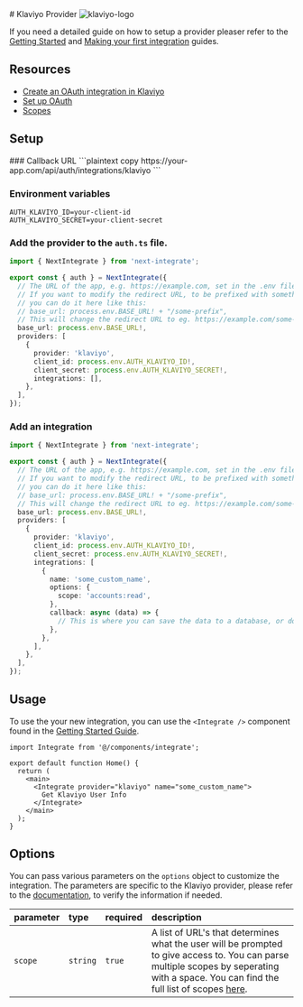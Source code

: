
<div className="flex w-full items-center justify-between gap-4">
  # Klaviyo Provider
  <Image
    src="/icons/klaviyo.svg"
    alt="klaviyo-logo"
    className="dark:invert"
    width={48}
    height={48}
  />
</div>

If you need a detailed guide on how to setup a provider pleaser refer to the [Getting Started](/docs/getting-started) and [Making your first integration](/docs/making-your-first-integration) guides.

## Resources

- [Create an OAuth integration in Klaviyo](https://developers.klaviyo.com/en/docs/set_up_oauth#create-an-oauth-integration-in-klaviyo)
- [Set up OAuth](https://developers.klaviyo.com/en/docs/set_up_oauth)
- [Scopes](https://developers.klaviyo.com/en/docs/retrieve_api_credentials#scopes)

## Setup

<Steps>
### Callback URL
```plaintext copy
https://your-app.com/api/auth/integrations/klaviyo
```

### Environment variables

```.env filename=".env.local" copy
AUTH_KLAVIYO_ID=your-client-id
AUTH_KLAVIYO_SECRET=your-client-secret
```

### Add the provider to the `auth.ts` file.

```ts filename="auth.ts" copy {11-16}
import { NextIntegrate } from 'next-integrate';

export const { auth } = NextIntegrate({
  // The URL of the app, e.g. https://example.com, set in the .env file.
  // If you want to modify the redirect URL, to be prefixed with something else,
  // you can do it here like this:
  // base_url: process.env.BASE_URL! + "/some-prefix",
  // This will change the redirect URL to eg. https://example.com/some-prefix/api/auth/integrations/google
  base_url: process.env.BASE_URL!,
  providers: [
    {
      provider: 'klaviyo',
      client_id: process.env.AUTH_KLAVIYO_ID!,
      client_secret: process.env.AUTH_KLAVIYO_SECRET!,
      integrations: [],
    },
  ],
});
```

### Add an integration

```ts copy filename="auth.ts" {16-24}
import { NextIntegrate } from 'next-integrate';

export const { auth } = NextIntegrate({
  // The URL of the app, e.g. https://example.com, set in the .env file.
  // If you want to modify the redirect URL, to be prefixed with something else,
  // you can do it here like this:
  // base_url: process.env.BASE_URL! + "/some-prefix",
  // This will change the redirect URL to eg. https://example.com/some-prefix/api/auth/integrations/google
  base_url: process.env.BASE_URL!,
  providers: [
    {
      provider: 'klaviyo',
      client_id: process.env.AUTH_KLAVIYO_ID!,
      client_secret: process.env.AUTH_KLAVIYO_SECRET!,
      integrations: [
        {
          name: 'some_custom_name',
          options: {
            scope: 'accounts:read',
          },
          callback: async (data) => {
            // This is where you can save the data to a database, or do something else with it.
          },
        },
      ],
    },
  ],
});
```

</Steps>

## Usage

To use the your new integration, you can use the `<Integrate />` component found in the [Getting Started Guide]("docs/getting-started#create-an-integrate-components").

```tsx copy {1, 6-8}
import Integrate from '@/components/integrate';

export default function Home() {
  return (
    <main>
      <Integrate provider="klaviyo" name="some_custom_name">
        Get Klaviyo User Info
      </Integrate>
    </main>
  );
}
```

## Options

You can pass various parameters on the `options` object to customize the integration. The parameters are specific to the Klaviyo provider, please refer to the [documentation](https://developers.klaviyo.com/en/docs/set_up_oauth), to verify the information if needed.

| parameter | type     | required | description                                                                                                                                                                                                                                                      |
| :-------- | :------- | :------- | :--------------------------------------------------------------------------------------------------------------------------------------------------------------------------------------------------------------------------------------------------------------- |
| `scope`   | `string` | `true`   | A list of URL's that determines what the user will be prompted to give access to. You can parse multiple scopes by seperating with a space. You can find the full list of scopes [here](https://developers.klaviyo.com/en/docs/retrieve_api_credentials#scopes). |
